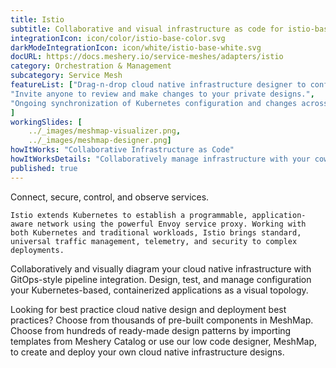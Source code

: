 ```yaml
---
title: Istio  
subtitle: Collaborative and visual infrastructure as code for istio-base
integrationIcon: icon/color/istio-base-color.svg
darkModeIntegrationIcon: icon/white/istio-base-white.svg
docURL: https://docs.meshery.io/service-meshes/adapters/istio
category: Orchestration & Management
subcategory: Service Mesh
featureList: ["Drag-n-drop cloud native infrastructure designer to configure, model, and deploy your workloads.",
"Invite anyone to review and make changes to your private designs.",
"Ongoing synchronization of Kubernetes configuration and changes across any number of clusters."
]
workingSlides: [
    ../_images/meshmap-visualizer.png,
    ../_images/meshmap-designer.png]
howItWorks: "Collaborative Infrastructure as Code"
howItWorksDetails: "Collaboratively manage infrastructure with your coworkers synchronously sharing the same designs."
published: true
---
```

<p>
    Connect, secure, control, and observe services.
</p>
<p>

    Istio extends Kubernetes to establish a programmable, application-aware network using the powerful Envoy service proxy. Working with both Kubernetes and traditional workloads, Istio brings standard, universal traffic management, telemetry, and security to complex deployments.

</p>

<p>Collaboratively and visually diagram your cloud native infrastructure with GitOps-style pipeline integration. Design, test, and manage configuration your Kubernetes-based, containerized applications as a visual topology.</p>

<p>Looking for best practice cloud native design and deployment best practices? Choose from thousands of pre-built components in MeshMap. Choose from hundreds of ready-made design patterns by importing templates from Meshery Catalog or use our low code designer, MeshMap, to create and deploy your own cloud native infrastructure designs.

</p>